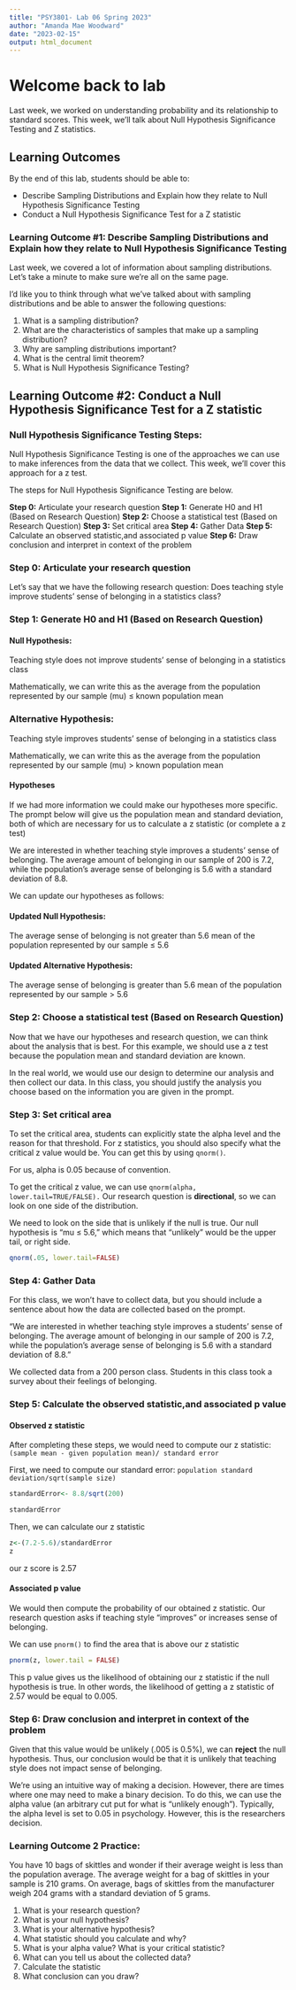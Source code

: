 ```yaml
---
title: "PSY3801- Lab 06 Spring 2023"
author: "Amanda Mae Woodward"
date: "2023-02-15"
output: html_document
---
```


# Welcome back to lab

Last week, we worked on understanding probability and its relationship to standard scores. This week, we'll talk about Null Hypothesis Significance Testing and Z statistics. 

## Learning Outcomes
By the end of this lab, students should be able to: 

- Describe Sampling Distributions and Explain how they relate to Null Hypothesis Significance Testing
- Conduct a Null Hypothesis Significance Test for a Z statistic

### Learning Outcome #1: Describe Sampling Distributions and Explain how they relate to Null Hypothesis Significance Testing

Last week, we covered a lot of information about sampling distributions. Let's take a minute to make sure we're all on the same page. 

I'd like you to think through what we've talked about with sampling distributions and be able to answer the following questions:

1) What is a sampling distribution?
2) What are the characteristics of samples that make up a sampling distribution? 
3) Why are sampling distributions important?
4) What is the central limit theorem? 
5) What is Null Hypothesis Significance Testing? 

## Learning Outcome #2: Conduct a Null Hypothesis Significance Test for a Z statistic

### Null Hypothesis Significance Testing Steps: 

Null Hypothesis Significance Testing is one of the approaches we can use to make inferences from the data that we collect. This week, we'll cover this approach for a z test.

The steps for Null Hypothesis Significance Testing are below.

**Step 0:** Articulate your research question
**Step 1:** Generate H0 and H1 (Based on Research Question)
**Step 2:** Choose a statistical test (Based on Research Question)
**Step 3:** Set critical area
**Step 4:** Gather Data 
**Step 5:** Calculate an observed statistic,and associated p value
**Step 6:** Draw conclusion and interpret in context of the problem

### Step 0: Articulate your research question
Let's say that we have the following research question: 
Does teaching style improve students' sense of belonging in a statistics class? 

### Step 1: Generate H0 and H1 (Based on Research Question)

#### Null Hypothesis: 

Teaching style does not improve students' sense of belonging in a statistics class

Mathematically, we can write this as the average from the population represented by our sample (mu)  ≤  known population mean 

### Alternative Hypothesis: 

Teaching style improves students' sense of belonging in a statistics class

Mathematically, we can write this as the average from the population represented by our sample (mu) > known population mean 
 
#### Hypotheses 

If we had more information we could make our hypotheses more specific. The prompt below will give us the population mean and standard deviation, both of which are necessary for us to calculate a z statistic (or complete a z test)

We are interested in whether teaching style improves a students' sense of belonging. The average amount of belonging in our sample of 200 is 7.2, while the population's average sense of belonging is 5.6 with a standard deviation of 8.8. 
 
 We can update our hypotheses as follows: 
 
#### Updated Null Hypothesis: 

The average sense of belonging is not greater than 5.6 
mean of the population represented by our sample ≤ 5.6 

#### Updated Alternative Hypothesis: 

The average sense of belonging is greater than 5.6 
mean of the population represented by our sample > 5.6 
 
### Step 2: Choose a statistical test (Based on Research Question)

Now that we have our hypotheses and research question, we can think about the analysis that is best. For this example, we should use a z test because the population mean and standard deviation are known. 

In the real world, we would use our design to determine our analysis and then collect our data. In this class, you should justify the analysis you choose based on the information you are given in the prompt.  

### Step 3:  Set critical area

To set the critical area, students can explicitly state the alpha level and the reason for that threshold. For z statistics, you should also specify what the critical z value would be. You can get this by using `qnorm()`.

For us, alpha is 0.05 because of convention. 

To get the critical z value, we can use `qnorm(alpha, lower.tail=TRUE/FALSE).` Our research question is **directional**, so we can look on one side of the distribution. 

We need to look on the side that is unlikely if the null is true. Our null hypothesis is "mu ≤ 5.6," which means that "unlikely" would be the upper tail, or right side. 
```r
qnorm(.05, lower.tail=FALSE)
```

### Step 4: Gather Data 
For this class, we won't have to collect data, but you should include a sentence about how the data are collected based on the prompt. 

"We are interested in whether teaching style improves a students' sense of belonging. The average amount of belonging in our sample of 200 is 7.2, while the population's average sense of belonging is 5.6 with a standard deviation of 8.8." 

We collected data from a 200 person class. Students in this class took a survey about their feelings of belonging.

### Step 5: Calculate the observed statistic,and associated p value

#### Observed z statistic
After completing these steps, we would need to compute our z statistic: `(sample mean - given population mean)/ standard error`

First, we need to compute our standard error:
`population standard deviation/sqrt(sample size)`
```r
standardError<- 8.8/sqrt(200)

standardError
```

Then, we can calculate our z statistic
```r
z<-(7.2-5.6)/standardError
z
```
our z score is 2.57

#### Associated p value
We would then compute the probability of our obtained z statistic. Our research question asks if teaching style "improves" or increases sense of belonging.

We can use `pnorm()` to find the area that is above our z statistic 
```r
pnorm(z, lower.tail = FALSE)
```

This p value gives us the likelihood of obtaining our z statistic if the null hypothesis is true. In other words, the likelihood of getting a z statistic of 2.57 would be equal to 0.005. 

### Step 6: Draw conclusion and interpret in context of the problem
Given that this value would be unlikely (.005 is 0.5%), we can **reject** the null hypothesis. Thus, our conclusion would be that it is unlikely that teaching style does not impact sense of belonging. 

We're using an intuitive way of making a decision. However, there are times where one may need to make a binary decision. To do this, we can use the alpha value (an arbitrary cut put for what is "unlikely enough"). Typically, the alpha level is set to 0.05 in psychology. However, this is the researchers decision. 

### Learning Outcome 2 Practice: 
You have 10 bags of skittles and wonder if their average weight is less than the population average. The average weight for a bag of skittles in your sample is 210 grams. On average, bags of skittles from the manufacturer weigh 204 grams with a standard deviation of 5 grams. 

1) What is your research question?
2) What is your null hypothesis?
3) What is your alternative hypothesis?
4) What statistic should you calculate and why?
5) What is your alpha value? What is your critical statistic? 
6) What can you tell us about the collected data?
7) Calculate the statistic
8) What conclusion can you draw? 

